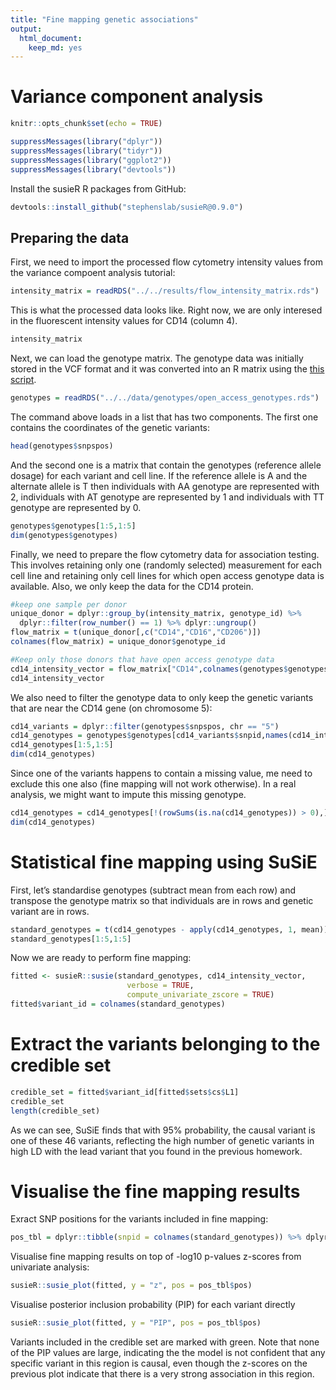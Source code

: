 ```yaml
---
title: "Fine mapping genetic associations"
output: 
  html_document: 
    keep_md: yes
---
```


# Variance component analysis
```r
knitr::opts_chunk$set(echo = TRUE)
```

```r
suppressMessages(library("dplyr"))
suppressMessages(library("tidyr"))
suppressMessages(library("ggplot2"))
suppressMessages(library("devtools"))
```

Install the susieR R packages from GitHub:
```r
devtools::install_github("stephenslab/susieR@0.9.0")
```

## Preparing the data

First, we need to import the processed flow cytometry intensity values from the variance compoent analysis tutorial:

```r
intensity_matrix = readRDS("../../results/flow_intensity_matrix.rds")
```

This is what the processed data looks like. Right now, we are only interesed in the fluorescent intensity values for CD14 (column 4).

```r
intensity_matrix
```


Next, we can load the genotype matrix. The genotype data was initially stored in the VCF format and it was converted into an R matrix using the [this script](https://github.com/kauralasoo/flow_cytomtery_genetics/blob/master/analysis/preprocessing/importGenotypes.R).
```r
genotypes = readRDS("../../data/genotypes/open_access_genotypes.rds")
```
The command above loads in a list that has two components. The first one contains the coordinates of the genetic variants:
```r
head(genotypes$snpspos)
```
And the second one is a matrix that contain the genotypes (reference allele dosage) for each variant and cell line. If the reference allele is A and the alternate allele is T then individuals with AA genotype are represented with 2, individuals with AT genotype are represented by 1 and individuals with TT genotype are represented by 0.
```r
genotypes$genotypes[1:5,1:5]
dim(genotypes$genotypes)
```

Finally, we need to prepare the flow cytometry data for association testing. This involves retaining only one (randomly selected) measurement for each cell line and retaining only cell lines for which open access genotype data is available. Also, we only keep the data for the CD14 protein.

```r
#keep one sample per donor
unique_donor = dplyr::group_by(intensity_matrix, genotype_id) %>%
  dplyr::filter(row_number() == 1) %>% dplyr::ungroup()
flow_matrix = t(unique_donor[,c("CD14","CD16","CD206")])
colnames(flow_matrix) = unique_donor$genotype_id

#Keep only those donors that have open access genotype data
cd14_intensity_vector = flow_matrix["CD14",colnames(genotypes$genotypes)]
cd14_intensity_vector
```

We also need to filter the genotype data to only keep the genetic variants that are near the CD14 gene (on chromosome 5):

```r
cd14_variants = dplyr::filter(genotypes$snpspos, chr == "5")
cd14_genotypes = genotypes$genotypes[cd14_variants$snpid,names(cd14_intensity_vector)]
cd14_genotypes[1:5,1:5]
dim(cd14_genotypes)
```

Since one of the variants happens to contain a missing value, me need to exclude this one also (fine mapping will not work otherwise). In a real analysis, we might want to impute this missing genotype.

```r
cd14_genotypes = cd14_genotypes[!(rowSums(is.na(cd14_genotypes)) > 0),]
dim(cd14_genotypes)
```

# Statistical fine mapping using SuSiE

First, let's standardise genotypes (subtract mean from each row) and transpose the genotype matrix so that individuals are in rows and genetic variant are in rows.
```r
standard_genotypes = t(cd14_genotypes - apply(cd14_genotypes, 1, mean))
standard_genotypes[1:5,1:5]
```

Now we are ready to perform fine mapping:

```r
fitted <- susieR::susie(standard_genotypes, cd14_intensity_vector,
                          verbose = TRUE,
                          compute_univariate_zscore = TRUE)
fitted$variant_id = colnames(standard_genotypes)
```

# Extract the variants belonging to the credible set
```r
credible_set = fitted$variant_id[fitted$sets$cs$L1]
credible_set
length(credible_set)
```
As we can see, SuSiE finds that with 95% probability, the causal variant is one of these 46 variants, reflecting the high number of genetic variants in high LD with the lead variant that you found in the previous homework.

# Visualise the fine mapping results

Exract SNP positions for the variants included in fine mapping:

```r
pos_tbl = dplyr::tibble(snpid = colnames(standard_genotypes)) %>% dplyr::left_join(genotypes$snpspos)
```

Visualise fine mapping results on top of -log10 p-values z-scores from univariate analysis:

```r
susieR::susie_plot(fitted, y = "z", pos = pos_tbl$pos)
```

Visualise posterior inclusion probability (PIP) for each variant directly

```r
susieR::susie_plot(fitted, y = "PIP", pos = pos_tbl$pos)
```

Variants included in the credible set are marked with green. Note that none of the PIP values are large, indicating the the model is not confident that any specific variant in this region is causal, even though the z-scores on the previous plot indicate that there is a very strong association in this region.
